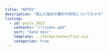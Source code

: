 ```yaml
---
title: "NOTES"
description: "読んだ論文の要約や研究についてのメモ"
listing:
  - id: posts_2023
    contents: "/*/index.qmd"
    sort: "date desc"
    template: ../format/notes/list.ejs
    categories: true
---
```


:::{#notes}
:::

